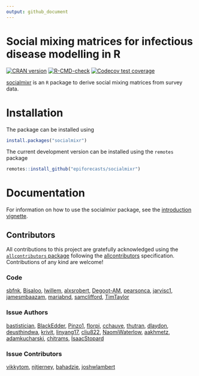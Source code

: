 ```yaml
---
output: github_document
---
```


# Social mixing matrices for infectious disease modelling in R

<!-- badges: start -->
[![CRAN version](https://www.r-pkg.org/badges/version-ago/socialmixr)](https://cran.r-project.org/package=socialmixr)
[![R-CMD-check](https://github.com/epiforecasts/socialmixr/workflows/R-CMD-check/badge.svg)](https://github.com/epiforecasts/socialmixr/actions)
[![Codecov test coverage](https://codecov.io/gh/epiforecasts/socialmixr/graph/badge.svg)](https://app.codecov.io/gh/epiforecasts/socialmixr)
<!-- badges: end -->

[socialmixr](https://github.com/epiforecasts/socialmixr) is an `R` package to derive social mixing matrices from survey data.

# Installation

The package can be installed using

```r
install.packages("socialmixr")
```

The current development version can be installed using the `remotes` package

```r
remotes::install_github("epiforecasts/socialmixr")
```

# Documentation

For information on how to use the socialmixr package, see the [introduction vignette](https://epiforecasts.io/socialmixr/articles/socialmixr.html).

## Contributors





<!-- ALL-CONTRIBUTORS-LIST:START - Do not remove or modify this section -->
<!-- prettier-ignore-start -->
<!-- markdownlint-disable -->

All contributions to this project are gratefully acknowledged using the [`allcontributors` package](https://github.com/ropensci/allcontributors) following the [allcontributors](https://allcontributors.org) specification. Contributions of any kind are welcome!

### Code


<a href="https://github.com/epiforecasts/socialmixr/commits?author=sbfnk">sbfnk</a>, 
<a href="https://github.com/epiforecasts/socialmixr/commits?author=Bisaloo">Bisaloo</a>, 
<a href="https://github.com/epiforecasts/socialmixr/commits?author=lwillem">lwillem</a>, 
<a href="https://github.com/epiforecasts/socialmixr/commits?author=alxsrobert">alxsrobert</a>, 
<a href="https://github.com/epiforecasts/socialmixr/commits?author=Degoot-AM">Degoot-AM</a>, 
<a href="https://github.com/epiforecasts/socialmixr/commits?author=pearsonca">pearsonca</a>, 
<a href="https://github.com/epiforecasts/socialmixr/commits?author=jarvisc1">jarvisc1</a>, 
<a href="https://github.com/epiforecasts/socialmixr/commits?author=jamesmbaazam">jamesmbaazam</a>, 
<a href="https://github.com/epiforecasts/socialmixr/commits?author=mariabnd">mariabnd</a>, 
<a href="https://github.com/epiforecasts/socialmixr/commits?author=samclifford">samclifford</a>, 
<a href="https://github.com/epiforecasts/socialmixr/commits?author=TimTaylor">TimTaylor</a>



### Issue Authors


<a href="https://github.com/epiforecasts/socialmixr/issues?q=is%3Aissue+author%3Abastistician">bastistician</a>, 
<a href="https://github.com/epiforecasts/socialmixr/issues?q=is%3Aissue+author%3ABlackEdder">BlackEdder</a>, 
<a href="https://github.com/epiforecasts/socialmixr/issues?q=is%3Aissue+author%3APinzo1">Pinzo1</a>, 
<a href="https://github.com/epiforecasts/socialmixr/issues?q=is%3Aissue+author%3Aflorpi">florpi</a>, 
<a href="https://github.com/epiforecasts/socialmixr/issues?q=is%3Aissue+author%3Acchauve">cchauve</a>, 
<a href="https://github.com/epiforecasts/socialmixr/issues?q=is%3Aissue+author%3Athutran">thutran</a>, 
<a href="https://github.com/epiforecasts/socialmixr/issues?q=is%3Aissue+author%3Adlaydon">dlaydon</a>, 
<a href="https://github.com/epiforecasts/socialmixr/issues?q=is%3Aissue+author%3Adeusthindwa">deusthindwa</a>, 
<a href="https://github.com/epiforecasts/socialmixr/issues?q=is%3Aissue+author%3Akrivit">krivit</a>, 
<a href="https://github.com/epiforecasts/socialmixr/issues?q=is%3Aissue+author%3Alinyang17">linyang17</a>, 
<a href="https://github.com/epiforecasts/socialmixr/issues?q=is%3Aissue+author%3Acliu822">cliu822</a>, 
<a href="https://github.com/epiforecasts/socialmixr/issues?q=is%3Aissue+author%3ANaomiWaterlow">NaomiWaterlow</a>, 
<a href="https://github.com/epiforecasts/socialmixr/issues?q=is%3Aissue+author%3Aaakhmetz">aakhmetz</a>, 
<a href="https://github.com/epiforecasts/socialmixr/issues?q=is%3Aissue+author%3Aadamkucharski">adamkucharski</a>, 
<a href="https://github.com/epiforecasts/socialmixr/issues?q=is%3Aissue+author%3Achitrams">chitrams</a>, 
<a href="https://github.com/epiforecasts/socialmixr/issues?q=is%3Aissue+author%3AIsaacStopard">IsaacStopard</a>



### Issue Contributors


<a href="https://github.com/epiforecasts/socialmixr/issues?q=is%3Aissue+commenter%3Avikkytom">vikkytom</a>, 
<a href="https://github.com/epiforecasts/socialmixr/issues?q=is%3Aissue+commenter%3Anjtierney">njtierney</a>, 
<a href="https://github.com/epiforecasts/socialmixr/issues?q=is%3Aissue+commenter%3Abahadzie">bahadzie</a>, 
<a href="https://github.com/epiforecasts/socialmixr/issues?q=is%3Aissue+commenter%3Ajoshwlambert">joshwlambert</a>


<!-- markdownlint-enable -->
<!-- prettier-ignore-end -->
<!-- ALL-CONTRIBUTORS-LIST:END -->




